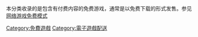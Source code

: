 本分类收录的是包含有付费内容的免费游戏，通常是以免费下载的形式发售。参见[[网络游戏免费模式|网络游戏免费模式]]

[[Category:免費遊戲|Category:免費遊戲]]
[[Category:電子遊戲配送|Category:電子遊戲配送]]
